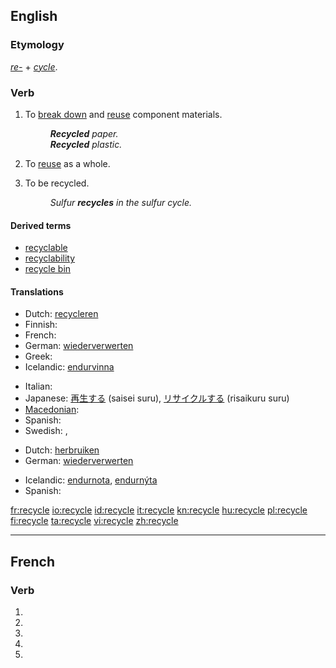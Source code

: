 ==English==

===Etymology===
''[[re-]]'' + ''[[cycle]]''.

===Verb===
{{wikipedia|Recycling}}
{{en-verb|recycl|es}}

# {{transitive}} To [[break down]] and [[reuse]] component materials.
#: '''''Recycled''' paper.''
#: '''''Recycled''' plastic.''
# {{transitive}} To [[reuse]] as a whole.
# {{intransitive|ergative}} To be recycled.
#: ''Sulfur '''recycles''' in the sulfur cycle.''

====Derived terms====
* [[recyclable]]
* [[recyclability]]
* [[recycle bin]]

====Translations====
{{trans-top|to break down and reuse component materials}}
* Dutch: [[recycleren]]
* Finnish: {{t-|fi|kierrättää}}
* French: {{t+|fr|recycler}}
* German: [[wiederverwerten]]
* Greek: {{t+|el|ανακυκλώνω|sc=Grek}}
* Icelandic: [[endurvinna]]
{{trans-mid}}
* Italian: {{t+|it|riciclare}}
* Japanese: [[再生する]] (saisei suru), [[リサイクルする]] (risaikuru suru)
* [[Macedonian]]: {{t|mk|рециклира|tr=reciklíra|sc=Cyrl|xs=Macedonian}}
* Spanish: {{t-|es|reciclar}}
* Swedish: {{t+|sv|återvinna}}, {{t+|sv|återanvända}}
{{trans-bottom}}

{{trans-top|to reuse as a whole}}
* Dutch: [[herbruiken]]
* German: [[wiederverwerten]]
{{trans-mid}}
* Icelandic: [[endurnota]], [[endurnýta]]
* Spanish: {{t+|es|reusar}}
{{trans-bottom}}

[[fr:recycle]]
[[io:recycle]]
[[id:recycle]]
[[it:recycle]]
[[kn:recycle]]
[[hu:recycle]]
[[pl:recycle]]
[[fi:recycle]]
[[ta:recycle]]
[[vi:recycle]]
[[zh:recycle]]

----
{{also|recyclé}}
==French==

===Verb===
{{fr-verb form}}

# {{conjugation of|recycler||1|s|pres|ind|lang=fr}}
# {{conjugation of|recycler||3|s|pres|ind|lang=fr}}
# {{conjugation of|recycler||1|s|pres|sub|lang=fr}}
# {{conjugation of|recycler||1|s|pres|sub|lang=fr}}
# {{conjugation of|recycler||2|s|imp|lang=fr}}


{{count page|[[Wiktionary:Page count]]}} 
{{rfc-auto}}